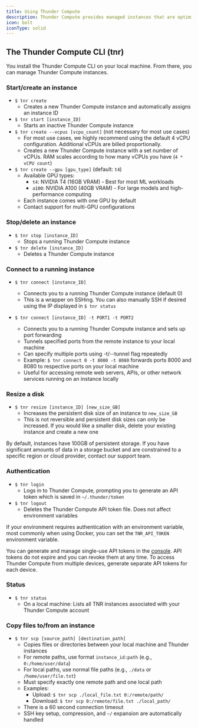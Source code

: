 ```yaml
---
title: Using Thunder Compute
description: Thunder Compute provides managed instances that are optimized for performance. The Thunder Compute CLI contains all of the functionality you need to create, edit, use, and delete these instances.
icon: bolt
iconType: solid
---
```


## The Thunder Compute CLI (tnr)

You install the Thunder Compute CLI on your local machine. From there, you can manage Thunder Compute instances.

### Start/create an instance

- `$ tnr create`
  - Creates a new Thunder Compute instance and automatically assigns an instance ID
- `$ tnr start [instance_ID]`
  - Starts an inactive Thunder Compute instance
- `$ tnr create --vcpus [vcpu_count]` (not necessary for most use cases)
  - For most use cases, we highly recommend using the default 4 vCPU configuration. Additional vCPUs are billed proportionally.
  - Creates a new Thunder Compute instance with a set number of vCPUs. RAM scales according to how many vCPUs you have (`4 * vCPU count`)
- `$ tnr create --gpu [gpu_type]` (default: `t4`)
  - Available GPU types:
    - `t4`: NVIDIA T4 (16GB VRAM) - Best for most ML workloads
    - `a100`: NVIDIA A100 (40GB VRAM) - For large models and high-performance computing
  - Each instance comes with one GPU by default
  - Contact support for multi-GPU configurations

### Stop/delete an instance

- `$ tnr stop [instance_ID]`
  - Stops a running Thunder Compute instance
- `$ tnr delete [instance_ID]`
  - Deletes a Thunder Compute instance

### Connect to a running instance

- `$ tnr connect [instance_ID]`

  - Connects you to a running Thunder Compute instance (default 0)
  - This is a wrapper on SSHing. You can also manually SSH if desired using the IP displayed in `$ tnr status`

- `$ tnr connect [instance_ID] -t PORT1 -t PORT2`
  - Connects you to a running Thunder Compute instance and sets up port forwarding
  - Tunnels specified ports from the remote instance to your local machine
  - Can specify multiple ports using -t/--tunnel flag repeatedly
  - Example: `$ tnr connect 0 -t 8000 -t 8080` forwards ports 8000 and 8080 to respective ports on your local machine
  - Useful for accessing remote web servers, APIs, or other network services running on an instance locally

### Resize a disk

- `$ tnr resize [instance_ID] [new_size_GB]`
  - Increases the persistent disk size of an instance to `new_size_GB`
  - This is not reversible and persistent disk sizes can only be increased. If you would like a smaller disk, delete your existing instance and create a new one

By default, instances have 100GB of persistent storage. If you have significant amounts of data in a storage bucket and are constrained to a specific region or cloud provider, contact our support team.

### Authentication

- `$ tnr login`
  - Logs in to Thunder Compute, prompting you to generate an API token which is saved in `~/.thunder/token`
- `$ tnr logout`
  - Deletes the Thunder Compute API token file. Does not affect environment variables

If your environment requires authentication with an environment variable, most commonly when using Docker, you can set the `TNR_API_TOKEN` environment variable.

You can generate and manage single-use API tokens in the [console](https://console.thundercompute.com/settings/tokens). API tokens do not expire and you can revoke them at any time. To access Thunder Compute from multiple devices, generate separate API tokens for each device.

### Status

- `$ tnr status`
  - On a local machine: Lists all TNR instances associated with your Thunder Compute account

### Copy files to/from an instance

- `$ tnr scp [source_path] [destination_path]`
  - Copies files or directories between your local machine and Thunder instances
  - For remote paths, use format `instance_id:path` (e.g., `0:/home/user/data`)
  - For local paths, use normal file paths (e.g., `./data` or `/home/user/file.txt`)
  - Must specify exactly one remote path and one local path
  - Examples:
    - Upload: `$ tnr scp ./local_file.txt 0:/remote/path/`
    - Download: `$ tnr scp 0:/remote/file.txt ./local_path/`
  - There is a 60 second connection timeout
  - SSH key setup, compression, and `~/` expansion are automatically handled
